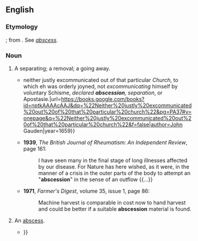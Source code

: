 ==English==

===Etymology===
{{uder|en|la|abscessio||a separation}}; from {{m|la|abscedere}}. See ''[[abscess]]''.

===Noun===
{{en-noun}}

# {{label|en|rare}} A separating; a removal; a going away.
#* {{quote-book|en|title=Ecclesiæ Anglicanæ Suspiria|passage={{...}} neither justly excommunicated out of that particular ''Church'', to which eh was orderly joyned, not ''excommunicating'' himself by voluntary Schisme, ''declared '''abscession''', separation'', or Apostasie.|url=https://books.google.com/books?id=nptkAAAAcAAJ&dq=%22Neither%20justly%20excommunicated%20out%20of%20that%20particular%20church%22&pg=PA37#v=onepage&q=%22Neither%20justly%20excommunicated%20out%20of%20that%20particular%20church%22&f=false|author=John Gauden|year=1659}}
#* '''1939''', ''The British Journal of Rheumatism: An Independent Review'', page 161:
#*: I have seen many in the final stage of long illnesses affected by our disease. For Nature has here wished, as it were, in the manner of a crisis in the outer parts of the body to attempt an "'''abscession'''" in the sense of an outflow {{...}}
#*<!--is this an error for something else?--> '''1971''', ''Farmer's Digest'', volume 35, issue 1, page 86:
#*: Machine harvest is comparable in cost now to hand harvest and could be better if a suitable '''abscession''' material is found.
# {{label|en|obsolete}} An [[abscess]].
#* {{quote-book|en|year=1610|author=Barrough|title=Physick|volume=6|passage=The '''abscession''' being already come to suppuration {{...}}}}